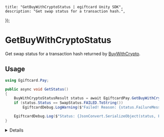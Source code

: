 
	title: "GetBuyWithCryptoStatus | egiftcard Unity SDK",
	description: "Get swap status for a transaction hash.",
});

# GetBuyWithCryptoStatus

Get swap status for a transaction hash returned by [BuyWithCrypto](/unity/pay/buywithcrypto).

## Usage

```csharp
using Egiftcard.Pay;

public async void GetStatus()
{
	BuyWithCryptoStatusResult status = await EgiftcardPay.GetBuyWithCryptoStatus(_txHash);
	if (status.Status == SwapStatus.FAILED.ToString())
		EgiftcardDebug.LogWarning($"Failed! Reason: {status.FailureMessage}");

	EgiftcardDebug.Log($"Status: {JsonConvert.SerializeObject(status, Formatting.Indented)}");
}
```

<Details summary="Configuration">

#### Transaction Hash

`string`: The transaction hash of the swap transaction returned by [BuyWithCrypto](/unity/pay/buywithcrypto).

### Return Value

A BuyWithCryptoStatusResult object containing the following properties:

```csharp
Quote quote; // The quote object containing the swap details.
string swapType; // The swap type, see SwapType enum.
TransactionDetails source; // The source transaction details.
TransactionDetails destination; // The destination transaction details.
string status; // The status of the swap, see SwapStatus enum.
string subStatus; // The sub status of the swap, see SwapSubStatus enum.
string fromAddress; // The source address.
string failureMessage; // The failure message if the swap failed.
string bridge // The bridge used for the swap if applicable.
```

</Details>
